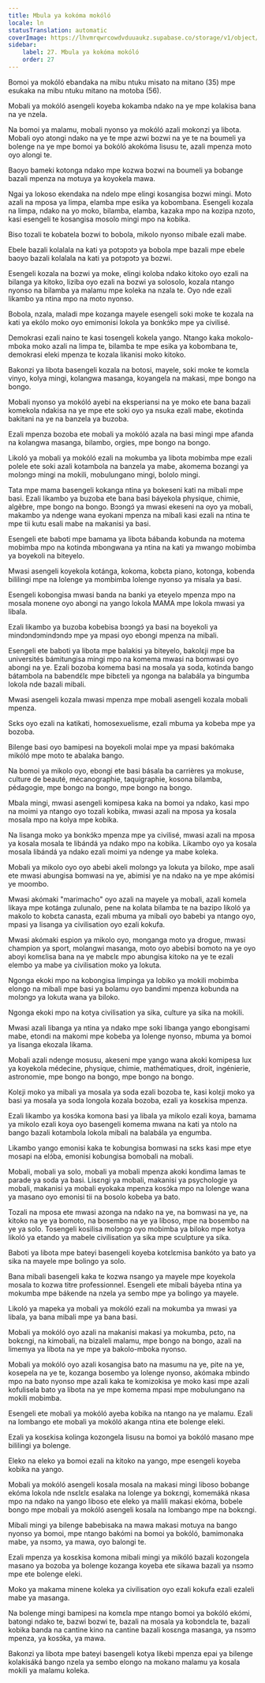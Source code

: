 ```yaml
---
title: Mbula ya kokóma mokóló
locale: ln
statusTranslation: automatic
coverImage: https://lhvmrqwrcowdvduuaukz.supabase.co/storage/v1/object/public/strapi-uploads/small_cover-educacion-fundamental.webp-2d51a7828a2b1309555be27f7e2a61a0.webp
sidebar:
    label: 27. Mbula ya kokóma mokóló
    order: 27
---
```

Bomoi ya mokóló ebandaka na mibu ntuku misato na mitano (35) mpe esukaka na mibu ntuku mitano na motoba (56).

Mobali ya mokóló asengeli koyeba kokamba ndako na ye mpe kolakisa bana na ye nzela.

Na bomoi ya malamu, mobali nyonso ya mokóló azali mokonzi ya libota. Mobali oyo atongi ndako na ye te mpe azwi bozwi na ye te na boumeli ya bolenge na ye mpe bomoi ya bokóló akokóma lisusu te, azali mpenza moto oyo alongi te.

Baoyo bameki kotonga ndako mpe kozwa bozwi na boumeli ya bobange bazali mpenza na motuya ya koyokela mawa.

Ngai ya lokoso ekendaka na ndelo mpe elingi kosangisa bozwi mingi. Moto azali na mposa ya limpa, elamba mpe esika ya kobombana. Esengeli kozala na limpa, ndako na yo moko, bilamba, elamba, kazaka mpo na kozipa nzoto, kasi esengeli te kosangisa mosolo mingi mpo na kobika.

Biso tozali te kobatela bozwi to bobola, mikolo nyonso mibale ezali mabe.

Ebele bazali kolalala na kati ya potɔpɔtɔ ya bobola mpe bazali mpe ebele baoyo bazali kolalala na kati ya potɔpɔtɔ ya bozwi.

Esengeli kozala na bozwi ya moke, elingi koloba ndako kitoko oyo ezali na bilanga ya kitoko, liziba oyo ezali na bozwi ya solosolo, kozala ntango nyonso na bilamba ya malamu mpe koleka na nzala te. Oyo nde ezali likambo ya ntina mpo na moto nyonso.

Bobola, nzala, maladi mpe kozanga mayele esengeli soki moke te kozala na kati ya ekólo moko oyo emimonisi lokola ya bonkɔ́kɔ mpe ya civilisé.

Demokrasi ezali naino te kasi tosengeli kokela yango. Ntango kaka mokolo-mboka moko azali na limpa te, bilamba te mpe esika ya kobombana te, demokrasi eleki mpenza te kozala likanisi moko kitoko.

Bakonzi ya libota basengeli kozala na botosi, mayele, soki moke te komɛla vinyo, kolya mingi, kolangwa masanga, koyangela na makasi, mpe bongo na bongo.

Mobali nyonso ya mokóló ayebi na eksperiansi na ye moko ete bana bazali komekola ndakisa na ye mpe ete soki oyo ya nsuka ezali mabe, ekotinda bakitani na ye na banzela ya buzoba.

Ezali mpenza bozoba ete mobali ya mokóló azala na basi mingi mpe afanda na kolangwa masanga, bilambo, orgies, mpe bongo na bongo.

Likoló ya mobali ya mokóló ezali na mokumba ya libota mobimba mpe ezali polele ete soki azali kotambola na banzela ya mabe, akomema bozangi ya molɔngɔ mingi na mokili, mobulungano mingi, bololo mingi.

Tata mpe mama basengeli kokanga ntina ya bokeseni kati na mibali mpe basi. Ezali likambo ya buzoba ete bana basi báyekola physique, chimie, algèbre, mpe bongo na bongo. Bɔɔngɔ́ ya mwasi ekeseni na oyo ya mobali, makambo ya ndenge wana eyokani mpenza na mibali kasi ezali na ntina te mpe tii kutu esali mabe na makanisi ya basi.

Esengeli ete baboti mpe bamama ya libota bábanda kobunda na motema mobimba mpo na kotinda mbongwana ya ntina na kati ya mwango mobimba ya boyekoli na biteyelo.

Mwasi asengeli koyekola kotánga, kokoma, kobɛta piano, kotonga, kobenda bililingi mpe na lolenge ya mombimba lolenge nyonso ya misala ya basi.

Esengeli kobongisa mwasi banda na banki ya eteyelo mpenza mpo na mosala monene oyo abongi na yango lokola MAMA mpe lokola mwasi ya libala.

Ezali likambo ya buzoba kobebisa bɔɔngɔ́ ya basi na boyekoli ya mindɔndɔmindɔndɔ mpe ya mpasi oyo ebongi mpenza na mibali.

Esengeli ete baboti ya libota mpe balakisi ya biteyelo, bakolɛji mpe ba universités bámitungisa mingi mpo na komema mwasi na bomwasi oyo abongi na ye. Ezali bozoba komema basi na mosala ya soda, kotinda bango bátambola na babendɛ́lɛ mpe bibɛteli ya ngonga na balabála ya bingumba lokola nde bazali mibali.

Mwasi asengeli kozala mwasi mpenza mpe mobali asengeli kozala mobali mpenza.

Sɛks oyo ezali na katikati, homosexuelisme, ezali mbuma ya kobeba mpe ya bozoba.

Bilenge basi oyo bamipesi na boyekoli molai mpe ya mpasi bakómaka mikóló mpe moto te abalaka bango.

Na bomoi ya mikolo oyo, ebongi ete basi básala ba carrières ya mokuse, culture de beauté, mécanographie, taquigraphie, kosona bilamba, pédagogie, mpe bongo na bongo, mpe bongo na bongo.

Mbala mingi, mwasi asengeli komipesa kaka na bomoi ya ndako, kasi mpo na moimi ya ntango oyo tozali kobika, mwasi azali na mposa ya kosala mosala mpo na kolya mpe kobika.

Na lisanga moko ya bonkɔ́kɔ mpenza mpe ya civilisé, mwasi azali na mposa ya kosala mosala te libándá ya ndako mpo na kobika. Likambo oyo ya kosala mosala libándá ya ndako ezali moimi ya ndenge ya mabe koleka.

Mobali ya mikolo oyo oyo abebi akeli molɔngɔ ya lokuta ya biloko, mpe asali ete mwasi abungisa bomwasi na ye, abimisi ye na ndako na ye mpe akómisi ye moombo.

Mwasi akómaki "marimacho" oyo azali na mayele ya mobali, azali komela likaya mpe kotánga zulunalo, pene na kolata bilamba te na bazipo likoló ya makolo to kobɛta canasta, ezali mbuma ya mibali oyo babebi ya ntango oyo, mpasi ya lisanga ya civilisation oyo ezali kokufa.

Mwasi akómaki espion ya mikolo oyo, monganga moto ya drogue, mwasi champion ya sport, molangwi masanga, moto oyo abebisi bomoto na ye oyo aboyi komɛlisa bana na ye mabɛlɛ mpo abungisa kitoko na ye te ezali elembo ya mabe ya civilisation moko ya lokuta.

Ngonga ekoki mpo na kobongisa limpinga ya lobiko ya mokili mobimba elongo na mibali mpe basi ya bolamu oyo bandimi mpenza kobunda na molɔngɔ ya lokuta wana ya biloko.

Ngonga ekoki mpo na kotya civilisation ya sika, culture ya sika na mokili.

Mwasi azali libanga ya ntina ya ndako mpe soki libanga yango ebongisami mabe, etondi na makomi mpe kobeba ya lolenge nyonso, mbuma ya bomoi ya lisanga ekozala likama.

Mobali azali ndenge mosusu, akeseni mpe yango wana akoki komipesa lux ya koyekola médecine, physique, chimie, mathématiques, droit, ingénierie, astronomie, mpe bongo na bongo, mpe bongo na bongo.

Kolɛji moko ya mibali ya mosala ya soda ezali bozoba te, kasi kolɛji moko ya basi ya mosala ya soda longola kozala bozoba, ezali ya kosɛkisa mpenza.

Ezali likambo ya kosɔ́ka komona basi ya libala ya mikolo ezali koya, bamama ya mikolo ezali koya oyo basengeli komema mwana na kati ya ntolo na bango bazali kotambola lokola mibali na balabála ya engumba.

Likambo yango emonisi kaka te kobungisa bomwasi na sɛks kasi mpe etye mosapi na elɔ́ba, emonisi kobungisa bomobali na mobali.

Mobali, mobali ya solo, mobali ya mobali mpenza akoki kondima lamas te parade ya soda ya basi. Lisɛngi ya mobali, makanisi ya psychologie ya mobali, makanisi ya mobali eyokaka mpenza kosɔ́ka mpo na lolenge wana ya masano oyo emonisi tii na bosolo kobeba ya bato.

Tozali na mposa ete mwasi azonga na ndako na ye, na bomwasi na ye, na kitoko na ye ya bomoto, na bosembo na ye ya liboso, mpe na bosembo na ye ya solo. Tosengeli kosilisa molɔngɔ oyo mobimba ya biloko mpe kotya likoló ya etando ya mabele civilisation ya sika mpe sculpture ya sika.

Baboti ya libota mpe bateyi basengeli koyeba kotɛlɛmisa bankóto ya bato ya sika na mayele mpe bolingo ya solo.

Bana mibali basengeli kaka te kozwa nsango ya mayele mpe koyekola mosala to kozwa titre professionnel. Esengeli ete mibali báyeba ntina ya mokumba mpe bákende na nzela ya sembo mpe ya bolingo ya mayele.

Likoló ya mapeka ya mobali ya mokóló ezali na mokumba ya mwasi ya libala, ya bana mibali mpe ya bana basi.

Mobali ya mokóló oyo azali na makanisi makasi ya mokumba, pɛto, na bokɛngi, na kimobali, na bizaleli malamu, mpe bongo na bongo, azali na limemya ya libota na ye mpe ya bakolo-mboka nyonso.

Mobali ya mokóló oyo azali kosangisa bato na masumu na ye, pite na ye, kosepela na ye te, kozanga bosembo ya lolenge nyonso, akómaka mbindo mpo na bato nyonso mpe azali kaka te komizokisa ye moko kasi mpe azali kofulisela bato ya libota na ye mpe komema mpasi mpe mobulungano na mokili mobimba.

Esengeli ete mobali ya mokóló ayeba kobika na ntango na ye malamu. Ezali na lombango ete mobali ya mokóló akanga ntina ete bolenge eleki.

Ezali ya kosɛkisa kolinga kozongela lisusu na bomoi ya bokóló masano mpe bililingi ya bolenge.

Eleko na eleko ya bomoi ezali na kitoko na yango, mpe esengeli koyeba kobika na yango.

Mobali ya mokóló asengeli kosala mosala na makasi mingi liboso bobange ekóma lokola nde nsɛlɛlɛ esalaka na lolenge ya bokɛngi, komemáká nkasa mpo na ndako na yango liboso ete eleko ya malili makasi ekóma, bobele bongo mpe mobali ya mokóló asengeli kosala na lombango mpe na bokɛngi.

Mibali mingi ya bilenge babebisaka na mawa makasi motuya na bango nyonso ya bomoi, mpe ntango bakómi na bomoi ya bokóló, bamimonaka mabe, ya nsɔmɔ, ya mawa, oyo balongi te.

Ezali mpenza ya kosɛkisa komona mibali mingi ya mikóló bazali kozongela masano ya bozoba ya bolenge kozanga koyeba ete sikawa bazali ya nsɔmɔ mpe ete bolenge eleki.

Moko ya makama minene koleka ya civilisation oyo ezali kokufa ezali ezaleli mabe ya masanga.

Na bolenge mingi bamipesi na komɛla mpe ntango bomoi ya bokóló ekómi, batongi ndako te, bazwi bozwi te, bazali na mosala ya kobɔndɛla te, bazali kobika banda na cantine kino na cantine bazali kosɛnga masanga, ya nsɔmɔ mpenza, ya kosɔ́ka, ya mawa.

Bakonzi ya libota mpe bateyi basengeli kotya likebi mpenza epai ya bilenge kolakisáká bango nzela ya sembo elongo na mokano malamu ya kosala mokili ya malamu koleka.

